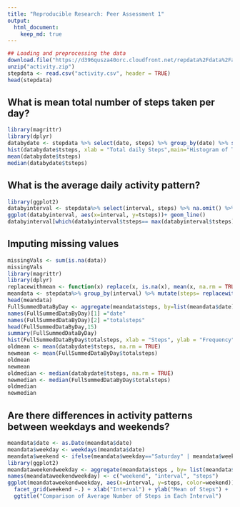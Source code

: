 ```yaml
---
title: "Reproducible Research: Peer Assessment 1"
output: 
  html_document:
    keep_md: true
---
```


```r
## Loading and preprocessing the data
download.file("https://d396qusza40orc.cloudfront.net/repdata%2Fdata%2Factivity.zip", destfile = "activity.zip", mode="wb")
unzip("activity.zip")
stepdata <- read.csv("activity.csv", header = TRUE)
head(stepdata)
```
## What is mean total number of steps taken per day?
```r
library(magrittr)
library(dplyr)
databydate <- stepdata %>% select(date, steps) %>% group_by(date) %>% summarize(tsteps= sum(steps)) %>%na.omit()
hist(databydate$tsteps, xlab = "Total daily Steps",main="Histogram of Total Steps by day", breaks = 20)
mean(databydate$tsteps)
median(databydate$tsteps)
```
## What is the average daily activity pattern?
```r
library(ggplot2)
databyinterval <- stepdata%>% select(interval, steps) %>% na.omit() %>% group_by(interval) %>% summarize(tsteps= mean(steps)) 
ggplot(databyinterval, aes(x=interval, y=tsteps))+ geom_line()
databyinterval[which(databyinterval$tsteps== max(databyinterval$tsteps)),]
```
## Imputing missing values
```r
missingVals <- sum(is.na(data))
missingVals
library(magrittr)
library(dplyr)
replacewithmean <- function(x) replace(x, is.na(x), mean(x, na.rm = TRUE))
meandata <- stepdata%>% group_by(interval) %>% mutate(steps= replacewithmean(steps))
head(meandata)
FullSummedDataByDay <- aggregate(meandata$steps, by=list(meandata$date), sum)
names(FullSummedDataByDay)[1] ="date"
names(FullSummedDataByDay)[2] ="totalsteps"
head(FullSummedDataByDay,15)
summary(FullSummedDataByDay)
hist(FullSummedDataByDay$totalsteps, xlab = "Steps", ylab = "Frequency", main = "Total Daily Steps", breaks = 20)
oldmean <- mean(databydate$tsteps, na.rm = TRUE)
newmean <- mean(FullSummedDataByDay$totalsteps)
oldmean
newmean
oldmedian <- median(databydate$tsteps, na.rm = TRUE)
newmedian <- median(FullSummedDataByDay$totalsteps)
oldmedian
newmedian
```
## Are there differences in activity patterns between weekdays and weekends?
```r
meandata$date <- as.Date(meandata$date)
meandata$weekday <- weekdays(meandata$date)
meandata$weekend <- ifelse(meandata$weekday=="Saturday" | meandata$weekday=="Sunday", "Weekend", "Weekday" )
library(ggplot2)
meandataweekendweekday <- aggregate(meandata$steps , by= list(meandata$weekend, meandata$interval), na.omit(mean))
names(meandataweekendweekday) <- c("weekend", "interval", "steps")
ggplot(meandataweekendweekday, aes(x=interval, y=steps, color=weekend)) + geom_line()+
  facet_grid(weekend ~.) + xlab("Interval") + ylab("Mean of Steps") +
  ggtitle("Comparison of Average Number of Steps in Each Interval")
```
